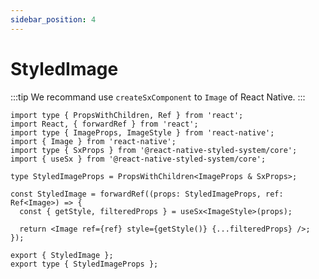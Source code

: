 ```yaml
---
sidebar_position: 4
---
```


# StyledImage

:::tip
We recommand use `createSxComponent` to `Image` of React Native.
:::

```tsx title='StyledImage.tsx'
import type { PropsWithChildren, Ref } from 'react';
import React, { forwardRef } from 'react';
import type { ImageProps, ImageStyle } from 'react-native';
import { Image } from 'react-native';
import type { SxProps } from '@react-native-styled-system/core';
import { useSx } from '@react-native-styled-system/core';

type StyledImageProps = PropsWithChildren<ImageProps & SxProps>;

const StyledImage = forwardRef((props: StyledImageProps, ref: Ref<Image>) => {
  const { getStyle, filteredProps } = useSx<ImageStyle>(props);

  return <Image ref={ref} style={getStyle()} {...filteredProps} />;
});

export { StyledImage };
export type { StyledImageProps };
```